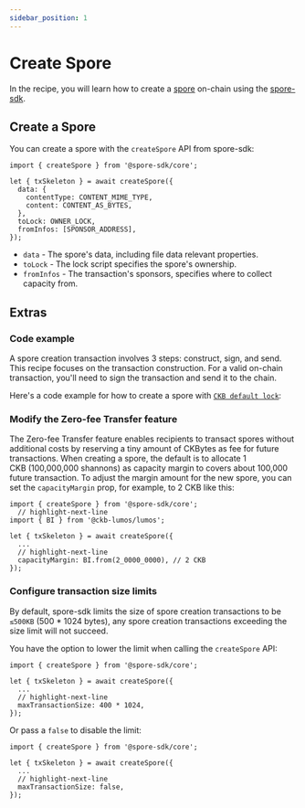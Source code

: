 ```yaml
---
sidebar_position: 1
---
```



# Create Spore

In the recipe, you will learn how to create a [spore](/basics/spore-101#what-is-a-spore) on-chain using the [spore-sdk](/resources/spore-sdk).

## Create a Spore

You can create a spore with the `createSpore` API from spore-sdk:

```tsx
import { createSpore } from '@spore-sdk/core';

let { txSkeleton } = await createSpore({
  data: {
    contentType: CONTENT_MIME_TYPE,
    content: CONTENT_AS_BYTES,
  },
  toLock: OWNER_LOCK,
  fromInfos: [SPONSOR_ADDRESS],
});
```

- `data` - The spore's data, including file data relevant properties.
- `toLock` - The lock script specifies the spore's ownership.
- `fromInfos` - The transaction's sponsors, specifies where to collect capacity from.

## Extras

### Code example

A spore creation transaction involves 3 steps: construct, sign, and send. This recipe focuses on the transaction construction. For a valid on-chain transaction, you'll need to sign the transaction and send it to the chain.

Here's a code example for how to create a spore with [`CKB default lock`](https://github.com/nervosnetwork/ckb-system-scripts/blob/master/c/secp256k1_blake160_sighash_all.c):

<EmbedCard
  title="createSpore.ts"
  href="https://github.com/sporeprotocol/spore-sdk/blob/beta/examples/secp256k1/apis/createSpore.ts"
  description="Create a Spore on-chain with CKB default lock"
  className="margin-top--sm"
/>

### Modify the Zero-fee Transfer feature

The Zero-fee Transfer feature enables recipients to transact spores without additional costs by reserving a tiny amount of CKBytes as fee for future transactions. When creating a spore, the default is to allocate 1 CKB (100,000,000 shannons) as capacity margin to covers about 100,000 future transaction. To adjust the margin amount for the new spore, you can set the `capacityMargin` prop, for example, to 2 CKB like this:

```tsx
import { createSpore } from '@spore-sdk/core';
  // highlight-next-line
import { BI } from '@ckb-lumos/lumos';

let { txSkeleton } = await createSpore({
  ...
  // highlight-next-line
  capacityMargin: BI.from(2_0000_0000), // 2 CKB
});
```

### Configure transaction size limits

By default, spore-sdk limits the size of spore creation transactions to be `≤500KB` (500 * 1024 bytes), any spore creation transactions exceeding the size limit will not succeed.

You have the option to lower the limit when calling the `createSpore` API:

```tsx
import { createSpore } from '@spore-sdk/core';

let { txSkeleton } = await createSpore({
  ...
  // highlight-next-line
  maxTransactionSize: 400 * 1024,
});
```

Or pass a `false` to disable the limit:

```tsx
import { createSpore } from '@spore-sdk/core';

let { txSkeleton } = await createSpore({
  ...
  // highlight-next-line
  maxTransactionSize: false,
});
```
